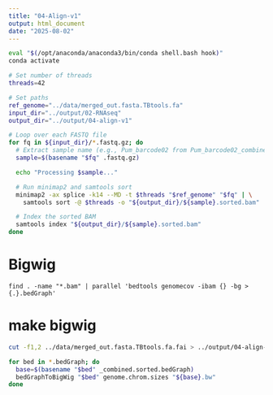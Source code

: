 ```yaml
---
title: "04-Align-v1"
output: html_document
date: "2025-08-02"
---
```


```bash
eval "$(/opt/anaconda/anaconda3/bin/conda shell.bash hook)"
conda activate

# Set number of threads
threads=42

# Set paths
ref_genome="../data/merged_out.fasta.TBtools.fa"
input_dir="../output/02-RNAseq"
output_dir="../output/04-align-v1"

# Loop over each FASTQ file
for fq in ${input_dir}/*.fastq.gz; do
  # Extract sample name (e.g., Pum_barcode02 from Pum_barcode02_combined.fastq.gz)
  sample=$(basename "$fq" .fastq.gz)

  echo "Processing $sample..."

  # Run minimap2 and samtools sort
  minimap2 -ax splice -k14 --MD -t $threads "$ref_genome" "$fq" | \
    samtools sort -@ $threads -o "${output_dir}/${sample}.sorted.bam"

  # Index the sorted BAM
  samtools index "${output_dir}/${sample}.sorted.bam"
done
```


# Bigwig


```
find . -name "*.bam" | parallel 'bedtools genomecov -ibam {} -bg > {.}.bedGraph'
```

# make bigwig
```bash

cut -f1,2 ../data/merged_out.fasta.TBtools.fa.fai > ../output/04-align-v1/genome.chrom.sizes
```

```bash
for bed in *.bedGraph; do
  base=$(basename "$bed" _combined.sorted.bedGraph)
  bedGraphToBigWig "$bed" genome.chrom.sizes "${base}.bw"
done
```


